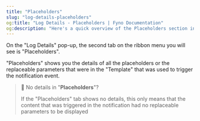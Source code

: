 ```yaml
---
title: "Placeholders"
slug: "log-details-placeholders"
og:title: "Log Details - Placeholders | Fyno Documentation"
og:description: "Here's a quick overview of the Placeholders section in the log details."
---
```


On the "Log Details" pop-up, the second tab on the ribbon menu you will see is "Placeholders".

"Placeholders" shows you the details of all the placeholders or the replaceable parameters that were in the "Template" that was used to trigger the notification event.

> 📘 No details in "**Placeholders**"?
>
> If the "Placeholders" tab shows no details, this only means that the content that was triggered in the notification had no replaceable parameters to be displayed
